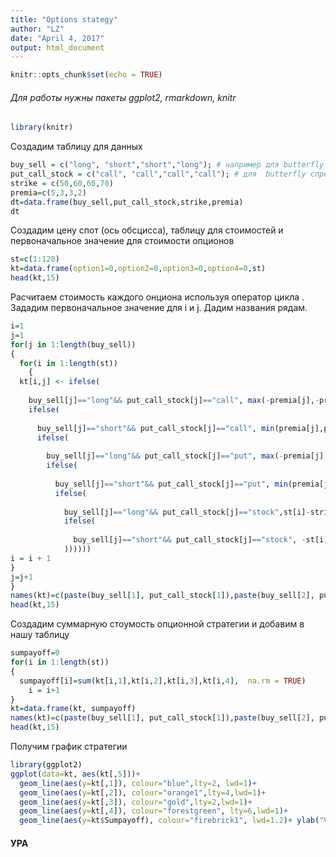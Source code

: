 ---
title: "Options stategy"
author: "LZ"
date: "April 4, 2017"
output: html_document
---

```{r setup, include=FALSE}
knitr::opts_chunk$set(echo = TRUE)
```

<h6>Для работы нужны  пакеты  ggplot2, rmarkdown, knitr </h6>

```{r , echo=FALSE}
library(knitr)
```
Создадим таблицу для данных

```{r , echo= TRUE } 
buy_sell = c("long", "short","short","long"); # например для butterfly спреда - ("long", "short","short","long")
put_call_stock = c("call", "call","call","call"); # для  butterfly спреда ("call", "call","call","call")
strike = c(50,60,60,70)
premia=c(5,3,3,2)
dt=data.frame(buy_sell,put_call_stock,strike,premia)
dt
```

Создадим цену спот (ось обсцисса), таблицу для стоимостей и первоначальное значение для стоимости опционов
```{r , echo=TRUE}
st=c(1:120)
kt=data.frame(option1=0,option2=0,option3=0,option4=0,st)
head(kt,15)
```

Расчитаем стоимость каждого онциона используя оператор цикла <for>. Зададим первоначальное значение для i и j. Дадим названия рядам.
```{r , echo= TRUE }
i=1
j=1
for(j in 1:length(buy_sell)) 
{
  for(i in 1:length(st))
    {
  kt[i,j] <- ifelse(
    
    buy_sell[j]=="long"&& put_call_stock[j]=="call", max(-premia[j],-premia[j]+st[i]-strike[j]),
    ifelse(
      
      buy_sell[j]=="short"&& put_call_stock[j]=="call", min(premia[j],premia[j]-st[i]+strike[j]), 
      ifelse(
        
        buy_sell[j]=="long"&& put_call_stock[j]=="put", max(-premia[j],-premia[j]-st[i]+strike[j]),
        ifelse(
          
          buy_sell[j]=="short"&& put_call_stock[j]=="put", min(premia[j],premia[j]+st[i]-strike[j]),
          ifelse(
            
            buy_sell[j]=="long"&& put_call_stock[j]=="stock",st[i]-strike[j],
            ifelse(
              
              buy_sell[j]=="short"&& put_call_stock[j]=="stock", -st[i]+strike[j],NA
            ))))))
i = i + 1
}
j=j+1
}
names(kt)=c(paste(buy_sell[1], put_call_stock[1]),paste(buy_sell[2], put_call_stock[2]),paste(buy_sell[3], put_call_stock[3]),paste(buy_sell[4], put_call_stock[4]),'Spot_Price')
head(kt,15)
```

Создадим суммарную стоумость опционной стратегии и добавим в нашу таблицу
```{r , echo=TRUE}

sumpayoff=0
for(i in 1:length(st))
{
  sumpayoff[i]=sum(kt[i,1],kt[i,2],kt[i,3],kt[i,4],  na.rm = TRUE)
    i = i+1
}
kt=data.frame(kt, sumpayoff)
names(kt)=c(paste(buy_sell[1], put_call_stock[1]),paste(buy_sell[2], put_call_stock[2]),paste(buy_sell[3], put_call_stock[3]),paste(buy_sell[4], put_call_stock[4]),'Spot_Price', "Sumpayoff")
head(kt,15)
```

Получим график стратегии
```{r , echo=TRUE}
library(ggplot2)
ggplot(data=kt, aes(kt[,5]))+
  geom_line(aes(y=kt[,1]), colour="blue",lty=2, lwd=1)+
  geom_line(aes(y=kt[,2]), colour="orange1",lty=4,lwd=1)+
  geom_line(aes(y=kt[,3]), colour="gold",lty=2,lwd=1)+
  geom_line(aes(y=kt[,4]), colour="forestgreen", lty=6,lwd=1)+
  geom_line(aes(y=kt$Sumpayoff), colour="firebrick1", lwd=1.2)+ ylab("Value") + xlab("Spot price at Expiration")
```
<h4>УРА</h4>